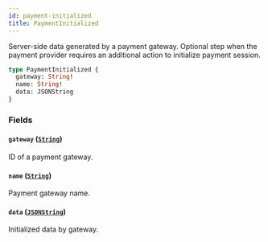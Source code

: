```yaml
---
id: payment-initialized
title: PaymentInitialized
---
```



Server-side data generated by a payment gateway. Optional step when the payment provider requires an additional action to initialize payment session.

```graphql
type PaymentInitialized {
  gateway: String!
  name: String!
  data: JSONString
}
```


### Fields

#### `gateway` ([`String`](../../../developer/api-reference/scalars/string))

ID of a payment gateway.


#### `name` ([`String`](../../../developer/api-reference/scalars/string))

Payment gateway name.


#### `data` ([`JSONString`](../../../developer/api-reference/scalars/jsonstring))

Initialized data by gateway.





